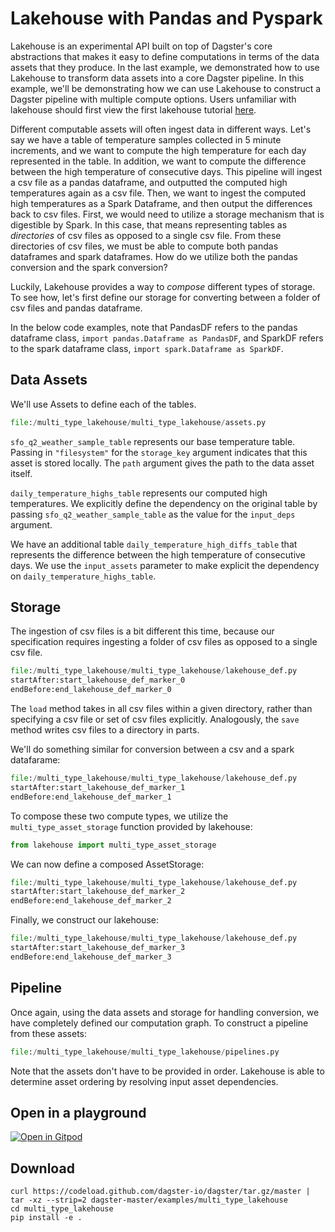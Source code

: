 
<DynamicMetaTags
  title="Lakehouse Example with Pandas and PySpark | Dagster"
  description="In this example, we'll be demonstrating how we can use Lakehouse to construct a Dagster pipeline with multiple compute options."
/>

# Lakehouse with Pandas and Pyspark

Lakehouse is an experimental API built on top of Dagster's core abstractions that makes it easy to
define computations in terms of the data assets that they produce. In the last example, we
demonstrated how to use Lakehouse to transform data assets into a core Dagster pipeline. In this
example, we'll be demonstrating how we can use Lakehouse to construct a Dagster pipeline with
multiple compute options. Users unfamiliar with lakehouse should first view the first lakehouse
tutorial [here](https://docs.dagster.io/examples/simple_lakehouse).

Different computable assets will often ingest data in different ways. Let's say we have
 a table of temperature samples collected in 5 minute increments, and we want to compute the high
 temperature for each day
represented in the table. In addition, we want to compute the difference between the high
temperature of consecutive days. This pipeline will ingest a csv file as a pandas dataframe, and
outputted the computed high temperatures again as a csv file. Then, we want to ingest the computed
high temperatures as a Spark Dataframe, and then output the differences back to csv files.
First, we would need to utilize a storage mechanism that is digestible by Spark. In this case,
that means representing tables as _directories_ of csv files as opposed to a single csv file.
From these directories of csv files, we must be able to compute both pandas dataframes and spark
dataframes. How do we utilize both the pandas conversion and the spark conversion?

Luckily, Lakehouse provides a way to _compose_ different types of storage. To see how,
let's first define our storage for converting between a folder of csv files and pandas dataframe.

In the below code examples, note that PandasDF refers to the pandas dataframe class,
`import pandas.Dataframe as PandasDF`, and SparkDF refers to the spark dataframe class,
`import spark.Dataframe as SparkDF`.

## Data Assets

We'll use Assets to define each of the tables.

```python literalinclude caption=assets.py
file:/multi_type_lakehouse/multi_type_lakehouse/assets.py
```

`sfo_q2_weather_sample_table` represents our base temperature table. Passing in `"filesystem"` for
the `storage_key` argument indicates that this asset is stored locally. The `path` argument gives
the path to the data asset itself.

`daily_temperature_highs_table` represents our computed high temperatures. We explicitly define the
dependency on the original table by passing `sfo_q2_weather_sample_table` as the value for the
`input_deps` argument.

We have an additional table `daily_temperature_high_diffs_table` that
represents the difference between the high temperature of consecutive days. We use the
`input_assets` parameter to make explicit the dependency on `daily_temperature_highs_table`.

## Storage

The ingestion of csv files is a bit different this time, because our specification requires
ingesting a folder of csv files as opposed to a single csv file.

```python literalinclude caption=lakehouse_def.py
file:/multi_type_lakehouse/multi_type_lakehouse/lakehouse_def.py
startAfter:start_lakehouse_def_marker_0
endBefore:end_lakehouse_def_marker_0
```

The `load` method takes in all csv files within a given directory, rather than specifying
a csv file or set of csv files explicitly. Analogously, the `save` method writes csv files to a
directory in parts.

We'll do something similar for conversion between a csv and a spark datafarame:
```python literalinclude caption=lakehouse_def.py
file:/multi_type_lakehouse/multi_type_lakehouse/lakehouse_def.py
startAfter:start_lakehouse_def_marker_1
endBefore:end_lakehouse_def_marker_1
```

To compose these two compute types, we utilize the `multi_type_asset_storage` function
provided by lakehouse:
```python
from lakehouse import multi_type_asset_storage
```

We can now define a composed AssetStorage:

```python literalinclude caption=lakehouse_def.py
file:/multi_type_lakehouse/multi_type_lakehouse/lakehouse_def.py
startAfter:start_lakehouse_def_marker_2
endBefore:end_lakehouse_def_marker_2
```

Finally, we construct our lakehouse:

```python literalinclude caption=lakehouse_def.py
file:/multi_type_lakehouse/multi_type_lakehouse/lakehouse_def.py
startAfter:start_lakehouse_def_marker_3
endBefore:end_lakehouse_def_marker_3
```

## Pipeline

Once again, using the data assets and storage for handling conversion, we have completely defined
our computation graph.
To construct a pipeline from these assets:
```python literalinclude caption=pipelines.py
file:/multi_type_lakehouse/multi_type_lakehouse/pipelines.py
```

Note that the assets don't have to be provided in order. Lakehouse is able to determine asset
ordering by resolving input asset dependencies.




## Open in a playground

[![Open in Gitpod](https://gitpod.io/button/open-in-gitpod.svg)](https://gitpod.io/#EXAMPLE=multi_type_lakehouse/https://github.com/dagster-io/dagster)

## Download

```
curl https://codeload.github.com/dagster-io/dagster/tar.gz/master | tar -xz --strip=2 dagster-master/examples/multi_type_lakehouse
cd multi_type_lakehouse
pip install -e .
```
